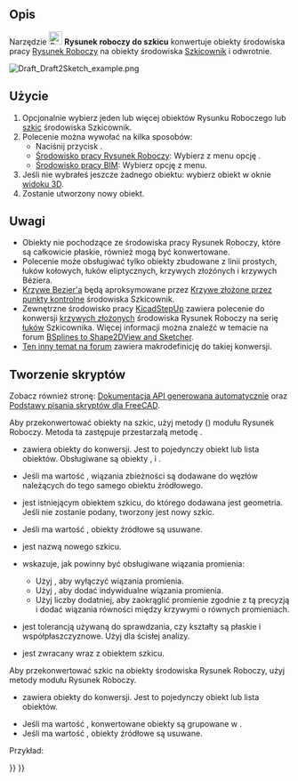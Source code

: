 <languages/>

{{Docnav/pl
|[[Draft_WireToBSpline/pl|Polilinia na krzywą złożoną]]
|[[Draft_Slope/pl|Ustaw nachylenie]]
|[[Draft_Workbench/pl|środowisko pracy Rysunek Roboczy]]
|IconL=Draft_WireToBSpline.svg
|IconR=Draft_Slope.svg
|IconC=Workbench_Draft.svg
}}

{{GuiCommand/pl
|Name=Draft Draft2Sketch
|Name/pl=Rysunek Roboczy: Rysunek roboczy do szkicu
|MenuLocation=Modyfikacja → Rysunek roboczy do szkicu
|Workbenches=[[Draft_Workbench/pl|Rysunek Roboczy]], [[BIM_Workbench/pl|BIM]]
}}

<span id="Description"></span>
==Opis== 

Narzędzie [[Image:Draft_Draft2Sketch.svg|24px]] '''Rysunek roboczy do szkicu''' konwertuje obiekty środowiska pracy [[Draft_Workbench/pl|Rysunek Roboczy]] na obiekty środowiska [[Sketcher_NewSketch/pl|Szkicownik]] i odwrotnie.

[[Image:Draft_Draft2Sketch_example.png]]
{{Caption|Konwertowanie obiektów środowiska Rysunek Roboczy na szkice Szkicownika.}}

<span id="Usage"></span>
==Użycie== 

# Opcjonalnie wybierz jeden lub więcej obiektów Rysunku Roboczego lub [[Sketcher_NewSketch/pl|szkic]] środowiska Szkicownik.
# Polecenie można wywołać na kilka sposobów:
#* Naciśnij przycisk {{Button|[[Image:Draft_Draft2Sketch.svg|16px]] '''Rysunek roboczy do szkicu'''}}.
#* [[Draft_Workbench/pl|Środowisko pracy Rysunek Roboczy]]: Wybierz z menu opcję {{MenuCommand|Modyfikacja → [[Image:Draft_Draft2Sketch.svg|16px]] Rysunek roboczy do szkicu}}.
#* [[BIM_Workbench/pl|Środowisko pracy BIM]]: Wybierz opcję {{MenuCommand|Modyfikacja → [[Image:Draft_Draft2Sketch.svg|16px]] Rysunek roboczy do szkicu}} z menu.
# Jeśli nie wybrałeś jeszcze żadnego obiektu: wybierz obiekt w oknie [[3D_view/pl|widoku 3D]].
# Zostanie utworzony nowy obiekt.

<span id="Notes"></span>
==Uwagi==

* Obiekty nie pochodzące ze środowiska pracy Rysunek Roboczy, które są całkowicie płaskie, również mogą być konwertowane.
* Polecenie może obsługiwać tylko obiekty zbudowane z linii prostych, łuków kołowych, łuków eliptycznych, krzywych złożónych i krzywych Béziera.
* [[Draft_BezCurve/pl|Krzywe Bezier'a]] będą aproksymowane przez [[Sketcher_CreateBSpline/pl|Krzywe złożone przez punkty kontrolne]] środowiska Szkicownik.
* Zewnętrzne środowisko pracy [[KicadStepUp_Workbench/pl|KicadStepUp]] zawiera polecenie do konwersji [[Draft_BSpline/pl|krzywych złożonych]] środowiska Rysunek Roboczy na serię [[Sketcher_CreateArc/pl|łuków]] Szkicownika. Więcej informacji można znaleźć w temacie na forum [https://forum.freecadweb.org/viewtopic.php?f=9&t=25082 BSplines to Shape2DView and Sketcher].
* [https://forum.freecadweb.org/viewtopic.php?f=3&t=58781#p505207 Ten inny temat na forum] zawiera makrodefinicję do takiej konwersji.

<span id="Scripting"></span>
==Tworzenie skryptów==

Zobacz również stronę: [https://freecad.github.io/SourceDoc/ Dokumentacja API generowana automatycznie] oraz [[FreeCAD_Scripting_Basics/pl|Podstawy pisania skryptów dla FreeCAD]].

Aby przekonwertować obiekty na szkic, użyj metody {{incode|make_sketch}} ({{Version/pl|0.19}}) modułu Rysunek Roboczy. Metoda ta zastępuje przestarzałą metodę {{incode|makeSketch}}.

{{Code|code=
sketch = make_sketch(objects_list, autoconstraints=False, addTo=None, delete=False, name="Sketch", radiusPrecision=-1, tol=1e-3)
}}

* {{incode|lista_obiektów}} zawiera obiekty do konwersji. Jest to pojedynczy obiekt lub lista obiektów. Obsługiwane są obiekty {{incode|Draft}}, {{incode|Part::Feature}} i {{incode|Part.Shape}}.
* Jeśli {{incode|więzyautomatyczne}} ma wartość {{True/pl}}, wiązania zbieżności są dodawane do węzłów należących do tego samego obiektu źródłowego.
* {{incode|dodajDo}} jest istniejącym obiektem szkicu, do którego dodawana jest geometria. Jeśli nie zostanie podany, tworzony jest nowy szkic.
* Jeśli {{incode|usuń}} ma wartość {{True/pl}}, obiekty źródłowe są usuwane.
* {{incode|nazwa}} jest nazwą nowego szkicu.
* {{incode|precyzjaPromienia}} wskazuje, jak powinny być obsługiwane wiązania promienia:
** Użyj {{incode|-1}}, aby wyłączyć wiązania promienia.
** Użyj {{incode|0}}, aby dodać indywidualne wiązania promienia.
** Użyj liczby dodatniej, aby zaokrąglić promienie zgodnie z tą precyzją i dodać wiązania równości między krzywymi o równych promieniach.
* {{incode|tol}} jest tolerancją używaną do sprawdzania, czy kształty są płaskie i współpłaszczyznowe. Użyj {{incode|-1}} dla ścisłej analizy.
* {{incode|szkic}} jest zwracany wraz z obiektem szkicu.

Aby przekonwertować szkic na obiekty środowiska Rysunek Roboczy, użyj metody {{incode|draftify}} modułu Rysunek Roboczy.

{{Code|code=
draftify(objectslist, makeblock=False, delete=True)
}}

* {{incode|listaobiektów}} zawiera obiekty do konwersji. Jest to pojedynczy obiekt lub lista obiektów.
* Jeśli {{incode|makeblock}} ma wartość {{True/pl}}, konwertowane obiekty są grupowane w {{incode|Part::Part2DObject}}.
* Jeśli {{incode|usuń}} ma wartość {{True/pl}}, obiekty źródłowe są usuwane.

Przykład:

{{Code|code=
import FreeCAD as App
import Draft

doc = App.newDocument()

rectangle = Draft.make_rectangle(2000, 1000)
circle = Draft.make_circle(500)
doc.recompute()

sketch_from_draft = Draft.make_sketch([rectangle, circle], autoconstraints=True, delete=False, radiusPrecision=0)
doc.recompute()

draft_from_sketch = Draft.draftify(sketch_from_draft, delete=False)
doc.recompute()
}}


{{Docnav/pl
|[[Draft_WireToBSpline/pl|Polilinia na krzywą złożoną]]
|[[Draft_Slope/pl|Ustaw nachylenie]]
|[[Draft_Workbench/pl|środowisko pracy Rysunek Roboczy]]
|IconL=Draft_WireToBSpline.svg
|IconR=Draft_Slope.svg
|IconC=Workbench_Draft.svg
}}

{{Draft Tools navi{{#translation:}}}}
{{Userdocnavi{{#translation:}}}}